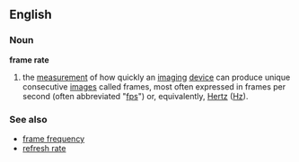 ==English==
===Noun===
'''frame rate'''
{{wikipedia}}
# the [[measurement]] of how quickly an [[imaging]] [[device]] can produce unique consecutive [[images]] called frames, most often expressed in frames per second (often abbreviated "[[fps]]") or, equivalently, [[Hertz]] ([[Hz]]).

===See also===
*[[frame frequency]]
*[[refresh rate]]